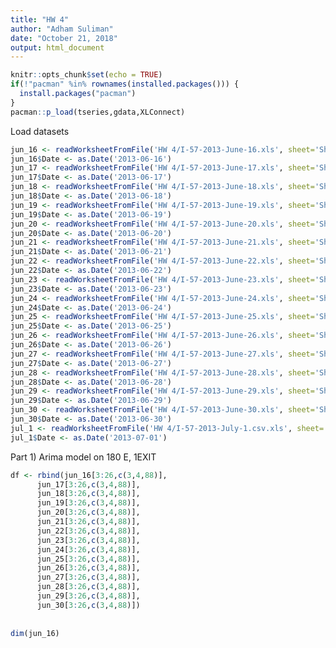```yaml
---
title: "HW 4"
author: "Adham Suliman"
date: "October 21, 2018"
output: html_document
---
```


```r
knitr::opts_chunk$set(echo = TRUE)
if(!"pacman" %in% rownames(installed.packages())) {
  install.packages("pacman")
}
pacman::p_load(tseries,gdata,XLConnect)
```


Load datasets
```r
jun_16 <- readWorksheetFromFile('HW 4/I-57-2013-June-16.xls', sheet='Sheet0', header=T)
jun_16$Date <- as.Date('2013-06-16')
jun_17 <- readWorksheetFromFile('HW 4/I-57-2013-June-17.xls', sheet='Sheet0', header=T)
jun_17$Date <- as.Date('2013-06-17')
jun_18 <- readWorksheetFromFile('HW 4/I-57-2013-June-18.xls', sheet='Sheet0', header=T)
jun_18$Date <- as.Date('2013-06-18')
jun_19 <- readWorksheetFromFile('HW 4/I-57-2013-June-19.xls', sheet='Sheet0', header=T)
jun_19$Date <- as.Date('2013-06-19')
jun_20 <- readWorksheetFromFile('HW 4/I-57-2013-June-20.xls', sheet='Sheet0', header=T)
jun_20$Date <- as.Date('2013-06-20')
jun_21 <- readWorksheetFromFile('HW 4/I-57-2013-June-21.xls', sheet='Sheet0', header=T)
jun_21$Date <- as.Date('2013-06-21')
jun_22 <- readWorksheetFromFile('HW 4/I-57-2013-June-22.xls', sheet='Sheet0', header=T)
jun_22$Date <- as.Date('2013-06-22')
jun_23 <- readWorksheetFromFile('HW 4/I-57-2013-June-23.xls', sheet='Sheet0', header=T)
jun_23$Date <- as.Date('2013-06-23')
jun_24 <- readWorksheetFromFile('HW 4/I-57-2013-June-24.xls', sheet='Sheet0', header=T)
jun_24$Date <- as.Date('2013-06-24')
jun_25 <- readWorksheetFromFile('HW 4/I-57-2013-June-25.xls', sheet='Sheet0', header=T)
jun_25$Date <- as.Date('2013-06-25')
jun_26 <- readWorksheetFromFile('HW 4/I-57-2013-June-26.xls', sheet='Sheet0', header=T)
jun_26$Date <- as.Date('2013-06-26')
jun_27 <- readWorksheetFromFile('HW 4/I-57-2013-June-27.xls', sheet='Sheet0', header=T)
jun_27$Date <- as.Date('2013-06-27')
jun_28 <- readWorksheetFromFile('HW 4/I-57-2013-June-28.xls', sheet='Sheet0', header=T)
jun_28$Date <- as.Date('2013-06-28')
jun_29 <- readWorksheetFromFile('HW 4/I-57-2013-June-29.xls', sheet='Sheet0', header=T)
jun_29$Date <- as.Date('2013-06-29')
jun_30 <- readWorksheetFromFile('HW 4/I-57-2013-June-30.xls', sheet='Sheet0', header=T)
jun_30$Date <- as.Date('2013-06-30')
jul_1 <- readWorksheetFromFile('HW 4/I-57-2013-July-1.csv.xls', sheet='Sheet0', header=T)
jul_1$Date <- as.Date('2013-07-01')
```

Part 1) Arima model on 180 E, 1EXIT
```r
df <- rbind(jun_16[3:26,c(3,4,88)],
      jun_17[3:26,c(3,4,88)],
      jun_18[3:26,c(3,4,88)],
      jun_19[3:26,c(3,4,88)],
      jun_20[3:26,c(3,4,88)],
      jun_21[3:26,c(3,4,88)],
      jun_22[3:26,c(3,4,88)],
      jun_23[3:26,c(3,4,88)],
      jun_24[3:26,c(3,4,88)],
      jun_25[3:26,c(3,4,88)],
      jun_26[3:26,c(3,4,88)],
      jun_27[3:26,c(3,4,88)],
      jun_28[3:26,c(3,4,88)],
      jun_29[3:26,c(3,4,88)],
      jun_30[3:26,c(3,4,88)])
      
      
dim(jun_16)
```

